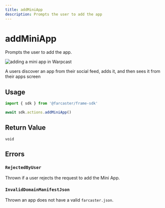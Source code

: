 ```yaml
---
title: addMiniApp
description: Prompts the user to add the app
---
```



# addMiniApp

Prompts the user to add the app.

![adding a mini app in Warpcast](/add_frame_preview.png)

<Caption>
  A users discover an app from their social feed, adds it, and then sees it
  from their apps screen
</Caption>

## Usage

```ts twoslash
import { sdk } from '@farcaster/frame-sdk'

await sdk.actions.addMiniApp()
```

## Return Value

`void`


## Errors

### `RejectedByUser`

Thrown if a user rejects the request to add the Mini App.


### `InvalidDomainManifestJson`

Thrown an app does not have a valid `farcaster.json`.
